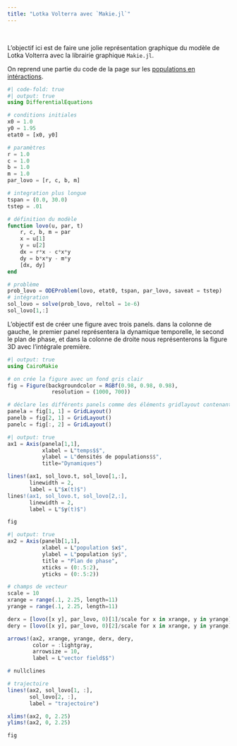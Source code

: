 ```yaml
---
title: "Lotka Volterra avec `Makie.jl`"
---
```


\

L'objectif ici est de faire une jolie représentation graphique du modèle de Lotka Volterra avec la librairie graphique `Makie.jl`.

On reprend une partie du code de la page sur les [populations en intéractions](pop_interactions.qmd).

```julia
#| code-fold: true
#| output: true
using DifferentialEquations

# conditions initiales
x0 = 1.0
y0 = 1.95
etat0 = [x0, y0]

# paramètres
r = 1.0
c = 1.0
b = 1.0
m = 1.0
par_lovo = [r, c, b, m]

# integration plus longue
tspan = (0.0, 30.0)
tstep = .01

# définition du modèle
function lovo(u, par, t)
    r, c, b, m = par
    x = u[1]
    y = u[2]
    dx = r*x - c*x*y
    dy = b*x*y - m*y
    [dx, dy]
end

# problème
prob_lovo = ODEProblem(lovo, etat0, tspan, par_lovo, saveat = tstep)
# intégration
sol_lovo = solve(prob_lovo, reltol = 1e-6)
sol_lovo[1,:]
```

L'objectif est de créer une figure avec trois panels. dans la colonne de gauche, le premier panel représentera la dynamique temporelle, le second le plan de phase, et dans la colonne de droite nous représenterons la figure 3D avec l'intégrale première.

```julia
#| output: true
using CairoMakie

# on crée la figure avec un fond gris clair
fig = Figure(backgroundcolor = RGBf(0.98, 0.98, 0.98),
              resolution = (1000, 700)) 

# déclare les différents panels comme des éléments gridlayout contenant les plots
panela = fig[1, 1] = GridLayout()
panelb = fig[2, 1] = GridLayout()
panelc = fig[:, 2] = GridLayout()
```

```julia
#| output: true
ax1 = Axis(panela[1,1],
           xlabel = L"temps$$",
           ylabel = L"densités de populations$$",
           title="Dynamiques")

lines!(ax1, sol_lovo.t, sol_lovo[1,:],
       linewidth = 2,
       label = L"$x(t)$")
lines!(ax1, sol_lovo.t, sol_lovo[2,:],
       linewidth = 2,
       label = L"$y(t)$")

fig
```

```julia
#| output: true
ax2 = Axis(panelb[1,1],
           xlabel = L"population $x$",
           ylabel = L"population $y$",
           title = "Plan de phase",
           xticks = (0:.5:2),
           yticks = (0:.5:2))

# champs de vecteur
scale = 10
xrange = range(.1, 2.25, length=11)  
yrange = range(.1, 2.25, length=11)

derx = [lovo([x y], par_lovo, 0)[1]/scale for x in xrange, y in yrange]
dery = [lovo([x y], par_lovo, 0)[2]/scale for x in xrange, y in yrange]

arrows!(ax2, xrange, yrange, derx, dery, 
        color = :lightgray, 
        arrowsize = 10, 
        label = L"vector field$$")

# nullclines

# trajectoire
lines!(ax2, sol_lovo[1, :], 
       sol_lovo[2, :],
       label = "trajectoire")

xlims!(ax2, 0, 2.25)
ylims!(ax2, 0, 2.25)

fig
```